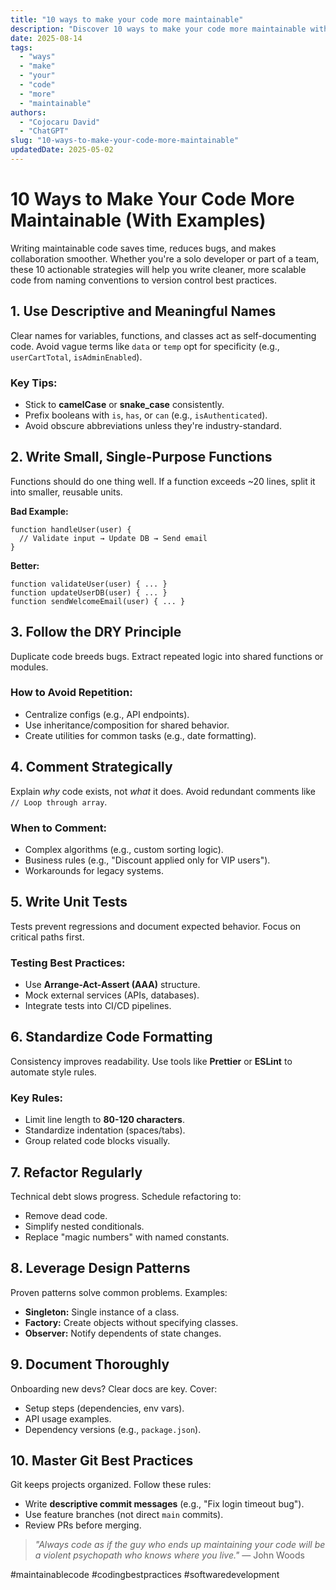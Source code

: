 ```yaml
---
title: "10 ways to make your code more maintainable"
description: "Discover 10 ways to make your code more maintainable with this in-depth guide, providing actionable insights and practical tips to boost your knowledge and results."
date: 2025-08-14
tags:
  - "ways"
  - "make"
  - "your"
  - "code"
  - "more"
  - "maintainable"
authors:
  - "Cojocaru David"
  - "ChatGPT"
slug: "10-ways-to-make-your-code-more-maintainable"
updatedDate: 2025-05-02
---
```


# 10 Ways to Make Your Code More Maintainable (With Examples)  

Writing maintainable code saves time, reduces bugs, and makes collaboration smoother. Whether you're a solo developer or part of a team, these 10 actionable strategies will help you write cleaner, more scalable code from naming conventions to version control best practices.  

## 1. Use Descriptive and Meaningful Names  

Clear names for variables, functions, and classes act as self-documenting code. Avoid vague terms like `data` or `temp` opt for specificity (e.g., `userCartTotal`, `isAdminEnabled`).  

### Key Tips:  
- Stick to **camelCase** or **snake_case** consistently.  
- Prefix booleans with `is`, `has`, or `can` (e.g., `isAuthenticated`).  
- Avoid obscure abbreviations unless they're industry-standard.  

## 2. Write Small, Single-Purpose Functions  

Functions should do one thing well. If a function exceeds ~20 lines, split it into smaller, reusable units.  

**Bad Example:**  
```  
function handleUser(user) {  
  // Validate input → Update DB → Send email  
}  
```  

**Better:**  
```  
function validateUser(user) { ... }  
function updateUserDB(user) { ... }  
function sendWelcomeEmail(user) { ... }  
```  

## 3. Follow the DRY Principle  

Duplicate code breeds bugs. Extract repeated logic into shared functions or modules.  

### How to Avoid Repetition:  
- Centralize configs (e.g., API endpoints).  
- Use inheritance/composition for shared behavior.  
- Create utilities for common tasks (e.g., date formatting).  

## 4. Comment Strategically  

Explain *why* code exists, not *what* it does. Avoid redundant comments like `// Loop through array`.  

### When to Comment:  
- Complex algorithms (e.g., custom sorting logic).  
- Business rules (e.g., "Discount applied only for VIP users").  
- Workarounds for legacy systems.  

## 5. Write Unit Tests  

Tests prevent regressions and document expected behavior. Focus on critical paths first.  

### Testing Best Practices:  
- Use **Arrange-Act-Assert (AAA)** structure.  
- Mock external services (APIs, databases).  
- Integrate tests into CI/CD pipelines.  

## 6. Standardize Code Formatting  

Consistency improves readability. Use tools like **Prettier** or **ESLint** to automate style rules.  

### Key Rules:  
- Limit line length to **80-120 characters**.  
- Standardize indentation (spaces/tabs).  
- Group related code blocks visually.  

## 7. Refactor Regularly  

Technical debt slows progress. Schedule refactoring to:  
- Remove dead code.  
- Simplify nested conditionals.  
- Replace "magic numbers" with named constants.  

## 8. Leverage Design Patterns  

Proven patterns solve common problems. Examples:  
- **Singleton:** Single instance of a class.  
- **Factory:** Create objects without specifying classes.  
- **Observer:** Notify dependents of state changes.  

## 9. Document Thoroughly  

Onboarding new devs? Clear docs are key. Cover:  
- Setup steps (dependencies, env vars).  
- API usage examples.  
- Dependency versions (e.g., `package.json`).  

## 10. Master Git Best Practices  

Git keeps projects organized. Follow these rules:  
- Write **descriptive commit messages** (e.g., "Fix login timeout bug").  
- Use feature branches (not direct `main` commits).  
- Review PRs before merging.  

> _"Always code as if the guy who ends up maintaining your code will be a violent psychopath who knows where you live."_ ― John Woods  

#maintainablecode #codingbestpractices #softwaredevelopment